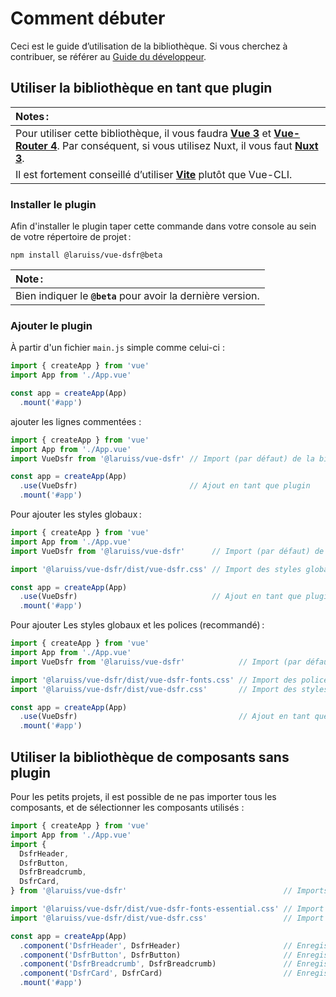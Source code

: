 
<Meta title="Docs/2. Guide d’utilisation" />

# Comment débuter

Ceci est le guide d̛’utilisation de la bibliothèque. Si vous cherchez à contribuer, se référer au
[Guide du développeur](?path=/story/docs-guide-du-développeur--page).

## Utiliser la bibliothèque en tant que plugin

| Notes :              |
|:---------------------------|
| Pour utiliser cette bibliothèque, il vous faudra **[Vue 3](https://v3.vuejs.org/)** et **[Vue-Router 4](https://next.router.vuejs.org/)**. Par conséquent, si vous utilisez Nuxt, il vous faut **[Nuxt 3](https://v3.nuxtjs.org/)**. |
| Il est fortement conseillé d’utiliser **[Vite](https://vitejs.dev)** plutôt que Vue-CLI. |

### Installer le plugin

Afin d'installer le plugin taper cette commande dans votre console au sein de votre répertoire de projet :

```shell
npm install @laruiss/vue-dsfr@beta
```

| Note :              |
|:---------------------------|
| Bien indiquer le **`@beta`** pour avoir la dernière version. |


### Ajouter le plugin

À partir d'un fichier `main.js` simple comme celui-ci :

```js
import { createApp } from 'vue'
import App from './App.vue'

const app = createApp(App)
  .mount('#app')
```

ajouter les lignes commentées :

```js
import { createApp } from 'vue'
import App from './App.vue'
import VueDsfr from '@laruiss/vue-dsfr' // Import (par défaut) de la bibliothèque

const app = createApp(App)
  .use(VueDsfr)                         // Ajout en tant que plugin
  .mount('#app')
```

Pour ajouter les styles globaux :

```js
import { createApp } from 'vue'
import App from './App.vue'
import VueDsfr from '@laruiss/vue-dsfr'      // Import (par défaut) de la bibliothèque

import '@laruiss/vue-dsfr/dist/vue-dsfr.css' // Import des styles globaux

const app = createApp(App)
  .use(VueDsfr)                              // Ajout en tant que plugin
  .mount('#app')
```

Pour ajouter Les styles globaux et les polices (recommandé) :

```js
import { createApp } from 'vue'
import App from './App.vue'
import VueDsfr from '@laruiss/vue-dsfr'            // Import (par défaut) de la bibliothèque

import '@laruiss/vue-dsfr/dist/vue-dsfr-fonts.css' // Import des polices
import '@laruiss/vue-dsfr/dist/vue-dsfr.css'       // Import des styles globaux

const app = createApp(App)
  .use(VueDsfr)                                    // Ajout en tant que plugin
  .mount('#app')
```

## Utiliser la bibliothèque de composants sans plugin

Pour les petits projets, il est possible de ne pas importer tous les composants, et de sélectionner
les composants utilisés :

```js
import { createApp } from 'vue'
import App from './App.vue'
import {
  DsfrHeader,
  DsfrButton,
  DsfrBreadcrumb,
  DsfrCard,
} from '@laruiss/vue-dsfr'                                   // Imports nommés de la bibliothèque

import '@laruiss/vue-dsfr/dist/vue-dsfr-fonts-essential.css' // Import des polices (sans les variants bold/italic)
import '@laruiss/vue-dsfr/dist/vue-dsfr.css'                 // Import des styles globaux

const app = createApp(App)
  .component('DsfrHeader', DsfrHeader)                       // Enregistrement global du composant DsfrHeader
  .component('DsfrButton', DsfrButton)                       // Enregistrement global du composant DsfrButton
  .component('DsfrBreadcrumb', DsfrBreadcrumb)               // Enregistrement global du composant DsfrBreadcrumb
  .component('DsfrCard', DsfrCard)                           // Enregistrement global du composant DsfrCard
  .mount('#app')
```
